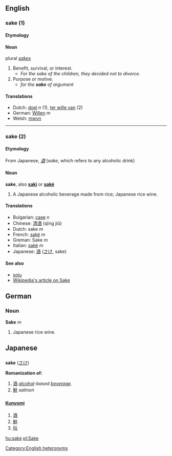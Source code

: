 ==English==

=== sake (1) ===
==== Etymology ====
<!-- don't know but different to the japanese one below -->

==== Noun ====
plural ''[[sakes]]''

# Benefit, survival, or interest.
#* ''For the sake of the children, they decided not to divorce.''
# Purpose or motive.
#* ''for the '''sake''' of argument''

==== Translations ====
*Dutch: [[doel]] ''n'' (1), [[ter wille van]] (2)
*German: [[Willen]] ''m'' 
*Welsh: [[mwyn]]

----

=== sake (2) ===
==== Etymology ====
From Japanese, ''[[酒]]'' (''sake'', which refers to any alcoholic drink)

==== Noun ====
'''sake''', also '''[[saki]]''' or '''[[saké]]'''

# A Japanese alcoholic beverage made from rice; Japanese rice wine.

==== Translations ====
*Bulgarian: [[саке]] ''n''
*Chinese: [[清酒]] (qīng jiǔ)
*Dutch: sake ''m''
*French: [[saké]] ''m''
*Greman: Sake ''m''
*Italian: [[sakè]] ''m''
*Japanese: [[酒]] ([[さけ]], sake)

==== See also ====
*[[soju]]
*[[w:Sake|Wikipedia's article on Sake]]

==German==
===Noun===
'''Sake''' ''m''

#Japanese rice wine.

== Japanese ==
=== {{Romaji}} ===
'''sake''' ([[さけ]])

'''Romanization of:'''
# [[酒]] ''[[alcohol]]-based [[beverage]].''
# [[鮭]] ''salmon''

=== {{Kanji reading}} ===
==== [[Kunyomi]] ====
# [[酒]]
# [[鮭]]
# [[叫]]


[[Category:English heteronyms]]

[[hu:sake]]
[[pl:Sake]]